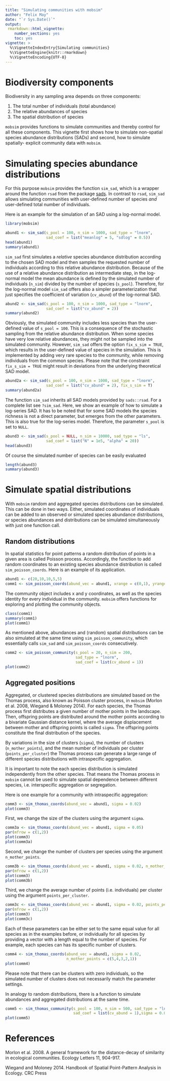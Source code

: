 ```yaml
---
title: "Simulating communities with mobsim"
author: "Felix May"
date: "`r Sys.Date()`"
output:
 rmarkdown::html_vignette:
    number_sections: yes
    toc: yes
vignette: >
  %\VignetteIndexEntry{Simulating communities}
  %\VignetteEngine{knitr::rmarkdown}
  %\VignetteEncoding{UTF-8}
---
```


# Biodiversity components

Biodiversity in any sampling area depends on three components:

1. The total number of individuals (total abundance)
2. The relative abundances of species
3. The spatial distribution of species

`mobsim` provides functions to simulate communities and thereby control for all 
these components. This vignette first shows how to simulate non-spatial
species abundance distributions (SADs) and second, how to simulate spatially-
explicit community data with `mobsim`.

# Simulating species abundance distributions

For this purpose `mobsim` provides the function `sim_sad`, which is a wrapper
around the function `rsad` from the package [sads](https://CRAN.R-project.org/package=sads).
In contrast to `rsad`, `sim_sad` allows simulating communities with user-defined
number of species *and* user-defined total number of individuals.

Here is an example for the simulation of an SAD using a log-normal model.

```r
library(mobsim)

abund1 <- sim_sad(s_pool = 100, n_sim = 1000, sad_type = "lnorm",
                  sad_coef = list("meanlog" = 5, "sdlog" = 0.5))
head(abund1)
summary(abund1)
```

`sim_sad` first simulates a *relative* species abundance distribution according
to the chosen SAD model and then samples the requested number of individuals 
according to this relative abundance distribution. Because of the use of a relative abundance
distribution as intermediate step, in the log-normal model the mean abundance 
is defined by the simulated number of individuals (`n_sim`) divided by the number 
of species (`s_pool`). Therefore, for the log-normal model `sim_sad` offers 
also a simpler parameterization that just specifies the coefficient of 
variation (`cv_abund`) of the log-normal SAD.

```r
abund2 <- sim_sad(s_pool = 100, n_sim = 1000, sad_type = "lnorm",
                  sad_coef = list("cv_abund" = 2))
summary(abund2)
```

Obviously, the simulated community includes less species than the user-defined 
value of `s_pool = 100`. This is a consequence of the stochastic sampling from the
relative abundance distribution. When some species have very low relative abundances,
they might not be sampled into the simulated community. However, `sim_sad` offers 
the option `fix_s_sim = TRUE`, which results in the user-defined value of species 
in the simulation. This is implemented by adding very rare species to the community,
while removing individuals from the common species. Please note that the constraint
`fix_s_sim = TRUE` might result in deviations from the underlying theoretical
SAD model.


```r
abund2a <- sim_sad(s_pool = 100, n_sim = 1000, sad_type = "lnorm",
                  sad_coef = list("cv_abund" = 2), fix_s_sim = T)
summary(abund2a)
```

The function `sim_sad` inherits all SAD models provided by `sads::rsad`.
For a complete list see `?sim_sad`. Here, we show an example of how to simulate
a log-series SAD. It has to be noted that for some SAD models the species richness
is not a direct parameter, but emerges from the other parameters. This is also true
for the log-series model. Therefore, the parameter `s_pool` is set to `NULL`.

```r
abund3 <- sim_sad(s_pool = NULL, n_sim = 10000, sad_type = "ls",
                  sad_coef = list("N" = 1e5, "alpha" = 20))
head(abund3)
```

Of course the simulated number of species can be easily evaluated

```r
length(abund3)
summary(abund3)
```

# Simulate spatial distributions

With `mobsim` random and aggregated species distributions can be simulated.
This can be done in two ways. Either, simulated coordinates of individuals 
can be added to an observed or simulated species abundance distributions, or
species abundances and distributions can be simulated simultaneously with
just one function call.

## Random distributions

In spatial statistics for point patterns a random distribution of points in a
given area is called Poisson process. Accordingly, the function to add random 
coordinates to an existing species abundance distribution is called 
`sim_poisson_coords`. Here is an example of its application.


```r
abund1 <- c(20,10,10,5,5)
comm1 <- sim_poisson_coords(abund_vec = abund1, xrange = c(0,1), yrange = c(0,1))
```

The community object includes x and y coordinates, as well as the species
identity for every individual in the community. `mobsim` offers functions for
exploring and plotting the community objects.


```r
class(comm1)
summary(comm1)
plot(comm1)
```

As mentioned above, abundances and (random) spatial distributions can be also
simulated at the same time using `sim_poisson_community`, which essentially calls
`sim_sad` and `sim_poisson_coords` consecutively.

```r
comm2 <- sim_poisson_community(s_pool = 20, n_sim = 200,
                               sad_type = "lnorm",
                               sad_coef = list(cv_abund = 1))
plot(comm2)
```


## Aggregated positions

Aggregated, or clustered species distributions are simulated based on the
Thomas process, also known as Poisson cluster process, in `mobsim`
(Morlon et al. 2008, Wiegand & Moloney 2014). For each
species, the Thomas process first distributes a given number of mother points
in the landscape. Then, offspring points are distributed around the mother points
according to a bivariate Gaussian distance kernel, where the average displacement
between mother and offspring points is called `sigma`. The offspring points
constitute the final distribution of the species. 

By variations in the size of clusters (`sigma`), the number of 
clusters (`n_mother_points`), and the mean number of individuals per cluster 
(`points_per_cluster`) the Thomas process can generate a large range of different
species distributions with intraspecific aggregation.

It is important to note the each species distribution is simulated independently
from the other species. That means the Thomas process in `mobsim` cannot be
used to simulate spatial dependence between different species, i.e. interspecific
aggregation or segregation.


Here is one example for a community with intraspecific aggregation:

```r
comm3 <- sim_thomas_coords(abund_vec = abund1, sigma = 0.02)
plot(comm3)
```

First, we change the size of the clusters using the argument `sigma`.

```r
comm3a <- sim_thomas_coords(abund_vec = abund1, sigma = 0.05)
par(mfrow = c(1,2))
plot(comm3)
plot(comm3a)
```

Second, we change the number of clusters per species using the argument 
`n_mother_points`.

```r
comm3b <- sim_thomas_coords(abund_vec = abund1, sigma = 0.02, n_mother_points = 1)
par(mfrow = c(1,2))
plot(comm3)
plot(comm3b)
```
Third, we change the average number of points (i.e. individuals) per cluster using
the argument `points_per_cluster`.

```r
comm3c <- sim_thomas_coords(abund_vec = abund1, sigma = 0.02, points_per_cluster = 5)
par(mfrow = c(1,2))
plot(comm3)
plot(comm3c)
```

Each of these parameters can be either set to the same equal value for all species
as in the examples before, or individually for all species by providing a vector
with a length equal to the number of species. For example,
each species can has its specific number of clusters.

```r
comm4 <- sim_thomas_coords(abund_vec = abund1, sigma = 0.02,
                           n_mother_points = c(5,4,3,2,1))
plot(comm4)
```

Please note that there can be clusters with zero individuals, so the simulated
number of clusters does not necessarily match the parameter settings.

In analogy to random distributions, there is a function to simulate
abundances and aggregated distributions at the same time.

```r
comm5 <- sim_thomas_community(s_pool = 100, n_sim = 500, sad_type = "lnorm",
                              sad_coef = list(cv_abund = 1),sigma = 0.05)
plot(comm5)
```

# References

Morlon et al. 2008. A general framework for the distance-decay of similarity in ecological communities. Ecology Letters 11, 904-917.

Wiegand and Moloney 2014. Handbook of Spatial Point-Pattern Analysis in Ecology. CRC Press


<!-- ```{r} -->
<!-- abund1 <-  -->
<!-- abund2 <- sim_sad(s_pool = 100, n_sim = 1000, sad_type = "lnorm", -->
<!--                 sad_coef = list("cv_abund" = 1.0)) -->
<!-- abund3 <- sim_sad(s_pool = 100, n_sim = 1000, sad_type = "lnorm", -->
<!--                 sad_coef = list("cv_abund" = 2.0)) -->
<!-- ``` -->

<!-- ```{r} -->
<!-- str(abund1) -->
<!-- ``` -->

<!-- With fixed local species richness -->

<!-- ```{r} -->
<!-- abund1a <- sim_sad(s_pool = 100, n_sim = 1000, sad_type = "lnorm", -->
<!--                 sad_coef = list("meanlog" = 2, "sdlog" = 0.5), fix_s_sim = T) -->
<!-- abund2a <- sim_sad(s_pool = 100, n_sim = 1000, sad_type = "lnorm", -->
<!--                 sad_coef = list("meanlog" = 2, "sdlog" = 1.0), fix_s_sim = T) -->
<!-- abund3a <- sim_sad(s_pool = 100, n_sim = 1000, sad_type = "lnorm", -->
<!--                 sad_coef = list("meanlog" = 2, "sdlog" = 2.0), fix_s_sim = T) -->
<!-- ``` -->

<!-- ```{r} -->
<!-- str(abund1a) -->
<!-- ``` -->

<!-- ### Plotting abundance distributions -->

<!-- #### Rank-abundance plots -->

<!-- ```{r, fig.width = 5, fig.height = 5} -->
<!-- plot(as.numeric(abund1), type="b", log="y", -->
<!--      xlab="Species rank", ylab="Species abundance", ylim = c(1, 200)) -->
<!-- lines(1:length(abund2), as.numeric(abund2), col = 2, type = "b") -->
<!-- lines(1:length(abund3), as.numeric(abund3), col = 3, type = "b") -->
<!-- ``` -->

<!-- **How would a perfectly even community look like?** -->

<!-- #### Species abundance distributions -->

<!-- **Normal histogram** -->

<!-- ```{r, fig.width = 8, fig.height = 8} -->
<!-- par(mfrow = c(2,2)) -->
<!-- hist(abund1, xlab = "Abundance", ylab = "No. of species") -->
<!-- hist(abund2, xlab = "Abundance", ylab = "No. of species") -->
<!-- hist(abund3, xlab = "Abundance", ylab = "No. of species") -->
<!-- ``` -->

<!-- **Preston binning method** -->

<!-- * First class: 1 individual -->
<!-- * Second class: 2 individuals -->
<!-- * Third class: 3-4 individuals -->
<!-- * Fourth class: 5-8 individuals -->

<!-- ```{r} -->
<!-- oct_max <- ceiling(log2(max(c(abund1, abund2, abund3)))) -->
<!-- sad1 <- sads::octav(as.numeric(abund1), oct = 0:oct_max) -->
<!-- sad2 <- sads::octav(as.numeric(abund2), oct = 0:oct_max) -->
<!-- sad3 <- sads::octav(as.numeric(abund3), oct = 0:oct_max) -->

<!-- sad1 -->
<!-- ``` -->

<!-- ```{r, fig.width = 5, fig.height = 5} -->
<!-- class_names <- c("1","2","3-4","5-8","9-16","17-32","33-64","64-128","128-256",">256") -->
<!-- class_names <- class_names[1:nrow(sad1)] -->
<!-- barplot(height = sad2$Freq, names.arg = class_names, -->
<!--         xlab = "Abundance class", ylab ="No. of species", col = 2) -->
<!-- ``` -->

<!-- ```{r, fig.width = 5, fig.height = 5} -->

<!-- abund_mat <- rbind(sad1$Freq, sad2$Freq, sad3$Freq) -->

<!-- barplot(height = abund_mat, names.arg = class_names, beside = T, -->
<!--         xlab = "Abundance class", ylab ="No. of species", col = 1:3) -->
<!-- ``` -->

